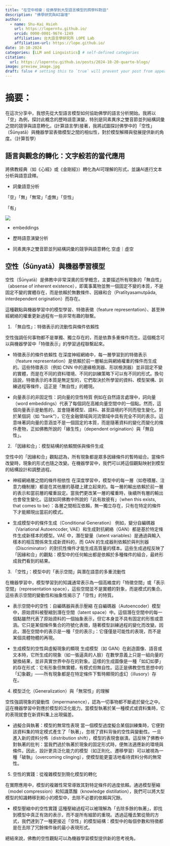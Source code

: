 ```yaml
---
title: "在空中相會：從佛學到大型語言模型的跨學科對話"
description: "佛學研究與AI論壇"
author:
  - name: Shu-Kai Hsieh
    url: https://loperntu.github.io/
    orcid: 0000-0001-9674-1249
    affiliation: 台大語言學研究所 LOPE Lab
    affiliation-url: https://lope.github.io/ 
date: 10-10-2024
categories: [LLM and Linguistics] # self-defined categories
citation: 
  url: https://loperntu.github.io/posts/2024-10-20-quarto-blogs/ 
image: preview_image.jpg
draft: false # setting this to `true` will prevent your post from appearing on your listing page until you're ready!
---
```



# 摘要：

在這次分享中，我想先從大型語言模型如何協助佛學的語言分析開始。​
我將以「空」為例，探討​此概念的歷時語意演變​，特別是同素異序之雙音節並列結構詞彙之間的競爭與語意轉化。(計算語言學)
​接著，我將​試圖探討佛學中的「空性」（Śūnyatā）與機器學習​表徵模型之間的相似性，​對於模型解釋與發展提供新的角度。（計算哲學）


## 語言與觀念的轉化：文字般若的當代應用

將佛教經典（如《心經》或《金剛經》）轉化為AI可理解的形式，並讓AI進行文本分析與語意詮釋。

- 詞彙語意分析
  
「空」「無」「無常」「虛無」「空性」

「有」


![](emptiness.png)


  - embeddings

- 歷時語意演變分析
  
- 同素異序之雙音節並列結構詞彙的競爭與語意轉化
  空虛｜虛空



## 空性（Śūnyatā）與機器學習模型

空性（Śūnyatā）是佛教中非常深奧的哲學概念，主要描述所有現象的「無自性」（absense of inherent existence），即萬事萬物並無一個固定不變的本質，不是固定不變的實體存在，而是依賴於無數條件、因緣和合（Pratītyasamutpāda, interdependent origination）而存在。

這種觀點與機器學習中的模型學習、特徵表徵（feature representation）、甚至神經網絡的權重更新過程有一些非常有趣的聯繫。

1. 「無自性」：特徵表示的流動性與條件依賴性

空性強調任何事物都不是單獨、獨立存在的，而是依靠多重條件而生。這個概念可以與機器學習中「特徵表示」的學習過程聯繫起來。

  - 特徵表示的條件依賴性
  在深度神經網絡中，每一層學習到的特徵表示（feature representation）是依賴於前一層輸出與網絡權重的條件而生成的。這些特徵表示（例如 CNN 中的邊緣檢測器、形狀檢測器）並非固定不變的實體，而是在不同的資料環境、不同的訓練策略下可以有不同的形式。換句話說，特徵表示的本質是無定型的，它們取決於所學習的資料、模型架構、訓練過程等條件，這正是「無自性」的體現。

  - 向量表示的非固定性：詞向量的空性特質
  例如在自然語言處理中，詞向量（word embeddings）代表了每個詞在高維向量空間中的一個點。然而，這個向量表示是動態的，並會隨著模型、語料、甚至語境的不同而發生變化。對於某個詞（如 “bank”），它在金融領域與河流領域中具有完全不同的表示。這意味著詞向量的意涵並不是一個固定的本質，而是隨著資料的變化而變化的條件產物，正如佛教所說的「緣生性」（dependent origination）與「無自性」。

2. 「因緣和合」：模型結構的依賴關係與條件生成

空性中的「因緣和合」觀點認為，所有現象都是眾多因緣條件的暫時組合。當條件改變時，現象的形式也隨之改變。在機器學習中，我們可以將這個觀點映射到模型的結構設計和調整過程。

  - 神經網絡層之間的條件相依性
  在深度學習中，模型中的每一層（如卷積層、注意力機制層）都是在其他層的基礎上建立起來的。每一層的輸出依賴於前一層的表示和當前層的權重設定。當我們更改某一層的權重時，後續所有層的輸出也會發生變化。這就如同佛教中所說的「此有故彼有」（when this exists, that comes to be）：各層之間相互依賴，無一獨立存在，只有在特定的條件下才能顯現出當前的模式。

  - 生成模型中的條件生成（Conditional Generation）
  例如，變分自編碼器（Variational Autoencoder, VAE）和生成對抗網絡（GAN）都是基於特定條件生成新樣本的模型。VAE 中，潛在變量（latent variables）是通過與輸入樣本的相互關係來生成新資料的，而 GAN 的生成器則依賴於與判別器（Discriminator）的對抗性條件才能生成高質量的樣本。這些生成過程反映了「因緣和合」的觀點：模型中的任何輸出都是依賴於多種條件的組合，最終形成我們看到的結果。

3. 「空性」：模型中的「表示空間」與潛在語意的多重流動性

在機器學習中，模型學習到的知識通常表示為一個高維度的「特徵空間」或「表示空間」（representation space），這些空間並不是實體的對象，而是模式的集合。這些表示空間的變動性和抽象性揭示了「空性」的特質。

  - 表示空間中的空性：自編碼器與表示壓縮
  在自編碼器（Autoencoder）模型中，原始資料被壓縮到潛在空間（latent space）中。這個潛在空間中的每一個點雖然代表了原始資料的一個抽象表示，但它本身並不具有固定的形態或意涵。它只是某個條件集合的符號化表徵，隨著模型訓練過程的變化而改變。因此，潛在空間中的表示是一種「空的表示」：它僅僅是可能性的表現，而不是某個具體物體的再現。

  - 生成模型的空性與虛擬現象的顯現
  生成模型（如 GAN）在創造圖像、語音或文本時，它所生成的現象（如一張逼真的人臉）在數學意義上只是一組向量的變換結果，並非真實世界中存在的對象。這樣的生成圖像是一種「如幻如夢」的存在形式：它有形象但無實體，有模式但無自性。這正是佛教空性思想中的「幻象觀」——所有現象都是在特定條件下暫時顯現的虛幻（illusory）存在。

4. 模型泛化（Generalization）與「無常性」的理解

空性強調現象的變動性（impermanence），認為一切事物都不斷處於變化之中。這在機器學習中對應於模型的泛化能力。當模型執著於某一種模式或資料集時，它的表現就會在新資料集上出現偏差。

  - 過擬合與執著：模型的無常性表現
  當一個模型過度擬合某個訓練集時，它便對該資料集的特定模式產生了「執著」，忽視了資料背後的空性與變動性。一旦進入新的資料分佈（distribution shift），模型的表現會崩潰。這反映了佛教中對執著的批判：當我們過於執著於現象的固定形式時，便無法適應新的環境與條件。因此，設計更具泛化能力的模型（如正則化、遷移學習）可以被視為一種「破執」（overcoming clinging），使模型能更靈活地看待資料分佈的無常性。

5. 空性的實踐：從複雜模型到簡化模型的轉化

在實際應用中，模型的複雜性常常導致其對特定條件的過度依賴。通過模型壓縮（model compression）和知識蒸餾（knowledge distillation），我們可以將大型模型的知識轉移到較小的模型中，去除不必要的依賴與冗餘。

  - 模型壓縮中的空性實踐
  這種壓縮過程可以被理解為「去除多餘的執著」，即找到模型中真正有效的表示，而不是所有細節的重現。透過這種去繁從簡的方式，我們達到了一種更接近「空性」的模型結構：模型中的每個參數和特徵都是在去除了冗餘條件後的最小表現形式。

總結來說，佛教的空性觀點可以為機器學習模型提供新的思考視角。








<!-- 1. 空性與特徵表示（Feature Representation）的抽象過程 -->
<!-- 在機器學習中，尤其是深度學習模型，如卷積神經網絡（CNN）或變換器（Transformer）架構，我們常提到模型在多層神經網絡中學習「特徵表示」。這些表示可以被視為一個抽象的、非具體的、從資料中歸納出來的模式。這個過程具有某種程度上的「去自性化」（de-selfing），類似於佛教所說的「無自性」：在高階層次的特徵中，我們不再看到具體物體的形狀、顏色等具體描述，而只看到一種模糊的「可能性空間」。 -->

<!-- 模型表示的「虛幻性」：從這個角度來看，神經網絡中的特徵表示並不直接對應任何特定物體，而是一種高度抽象、基於數值的表示（vectorized representations）。這種表示本身並沒有「實體」或「本質」，而只是一種用來分類或預測的數學符號，具有高度的依賴性與關聯性，正如空性中所描述的「色即是空，空即是色」。 -->
<!-- 2. 依他起性與特徵表示的依存性 -->
<!-- 在佛教的《唯識學》中，有一個概念叫做「依他起性」（Paratantra），指的是一切現象都源自於其他條件而生起，即沒有一個獨立自存的本體。這與機器學習模型中特徵的「依賴性」特質相似： -->

<!-- 機器學習中的每個特徵、每個權重參數（weight parameter），都依賴於其他特徵和資料的分佈而存在。比如，在卷積神經網絡中，初級層的特徵（如邊緣檢測）是基於影像的像素分佈學習而來的，而高階特徵（如物體形狀）是基於多個初級特徵的組合學習而來的。這些特徵之間的關聯沒有一個固定的本質，完全依賴於訓練資料與模型架構，這就如同「緣起性」一樣，每個特徵在本質上是「無自性」的。 -->
<!-- 3. 空性與模型泛化能力（Generalization） -->
<!-- 空性另一個重要的啟示是現象的「流動性」與「變異性」。在機器學習模型中，所謂的泛化能力，即模型在不同資料上的表現能力，也受到資料分佈變化的強烈影響。 -->

<!-- 當模型在特定資料集上表現優秀，但在另一個不同的資料集上表現不佳時，我們會說模型「過擬合」（overfitting）。這意味著模型對某些特定的資料模式產生了「執著」（clinging），而這種執著恰好就是佛教認為妨礙人類智慧的「煩惱」（Klesha）來源之一。佛教修行強調的「破除執著」，可以轉化為一種機器學習中的「去擬合」策略，即設計更具泛化能力的模型架構和正則化技術，使模型不執著於特定模式，而能靈活應對新環境。 -->
<!-- 4. 空性與模型的「多重表示空間」（Manifold Learning） -->
<!-- 在深度學習中，特別是生成模型（如生成對抗網絡，GAN）或自編碼器（Autoencoder）中，我們常用「流形學習」（Manifold Learning）來描述模型如何從資料中學習出一個高維度的表示空間。這個表示空間中的每一個點可能對應於某種特定的資料形式，但這些形式本身並沒有實體，僅僅是一種數學映射的結果。 -->

<!-- 這種表示空間的生成過程非常類似佛教對空性的詮釋——即萬物的本質只是一種「因緣和合」（因果與條件的結合），並無任何「自性」。例如，在GAN中，生成器（Generator）學習一個隨機分佈（latent space）中的向量，並通過一系列映射生成圖像。這些圖像本質上是不存在的，只是基於潛在空間（latent space）中的點生成的一種「虛幻現象」。 -->
<!-- 5. 空性與模型的多重視角學習（Multiview Learning） -->
<!-- 空性還可以用來理解多模態學習或多重視角學習（multiview learning）中的「多樣性與統一性」的關係。佛教認為萬事萬物的現象是由各種角度條件決定的，沒有一個絕對的實體。這與多視角學習的核心思想相吻合： -->

<!-- 當我們希望讓模型學習同一物體在不同環境或條件下的表示（例如從不同光源、不同角度拍攝的圖像），模型的每個視角表示在本質上並不具體對應某個唯一「真實」的物體，而是所有這些視角的整合才構成對該物體的「相對真實」（relative reality）。這樣的表示方式反映了「一即是多，多即是一」的佛教論點——物體的表示本身是一種「空」的狀態，但所有的相對條件結合起來就形成了我們所感知的現象。 -->
<!-- 6. 機器學習中「空性」的實踐與應用：模型壓縮與知識蒸餾 -->
<!-- 模型壓縮（model compression）和知識蒸餾（knowledge distillation）是機器學習中非常實用的技術，通常用來減少模型大小而不顯著損失其表現。這種「濃縮知識」的過程，可以看作一種「空性」的實踐——即去除非必要的特徵或權重，使模型更加輕量與本質化。 -->

<!-- 在這個過程中，我們有意識地去識別哪些表示是重要的、哪些是多餘的，最終保留下來的是一個簡單而強大的模型表徵。這與佛教修行中強調的「斷除煩惱」非常相似：我們不斷地去除那些妨礙我們看清事物本質的「執著」，最終達到一個「空」的智慧狀態。 -->
<!-- 7. 模型學習的「虛擬現實性」與佛教的幻象觀 -->
<!-- 佛教認為所有現象都是如夢、如幻、如泡影（「一切有為法，如夢幻泡影」）。類比到機器學習模型，模型所學習到的表示或模式本質上也是一種對資料的「近似」理解，並非真實世界的「真實」映射。這種虛擬的特徵表示提醒我們，模型所生成的「現象」（如圖像、文本或音樂）僅僅是數學上的一種可能性，與真實世界中的經驗有本質上的差異。 -->

<!-- 例如，GPT-3 或其他大型語言模型生成的文本表面上看起來與人類創作相似，但在其內部機制中，這些文本只是透過參數的數學變換而來。這種「如幻如夢」的生成過程，正如佛教所言「空而有」，即現象的存在只是一種相對的真實，最終並不具備自性。 -->
<!-- 通過這些角度來看待佛教中的空性與機器學習模型，可以讓我們更好地理解模型表示的本質與其局限性，並促使我們在設計模型時考慮如何保持模型的「靈活性」， -->







<!-- 空性（Śūnyatā）是佛教中極為深刻的哲學概念，主張一切現象都是無常的、相依而生的，並且沒有固定的「自性」。它揭示了事物的流動性與變化性，而不是固定不變的實體存在。因此，理解空性時，我們要注意「無自性」（absence of inherent essence）與「因緣和合」（interdependent origination）兩個核心觀點。 -->

<!-- 1. 無自性（Absence of Inherent Essence）與模型特徵的表徵學習 -->
<!-- 無自性強調任何事物都無法單獨存在，它們的存在完全依賴於與其他事物的互動與條件。在機器學習模型中，我們所提取的特徵（features）並不是某個物體或現象的「真實本質」，而是一種依據資料分佈所構造的、相對於模型特定任務的表示。 -->

<!-- 例子：影像分類中的特徵學習 -->
<!-- 在影像分類中，一個深度學習模型可能從像素中學習到邊緣、形狀、紋理等特徵，然後進一步抽象為物體的輪廓或高階的模式。但是這些特徵並沒有固定的本質意涵，它們是模型在訓練過程中逐漸學習到的抽象表示，取決於資料集的分佈與目標任務。這樣的表示是相對的而非絕對的，並且當資料分佈或任務目標改變時，這些特徵可能完全失效。 -->

<!-- 無自性的體現：語言模型中的詞向量（Word Embeddings） -->
<!-- 在自然語言處理中，像 Word2Vec 或 GPT-3 這樣的語言模型會為每個詞學習一個詞向量（word vector）。這些詞向量看似定義了詞語的「意涵」，但其實這些意涵只是在特定語境、特定語料與訓練目標下的表示，它並不代表詞彙的「本質」。當語境改變時，詞語的向量表示也會發生變化。這樣的詞向量呈現了詞語「無自性」的特質：意涵是依賴於上下文與語境的，並無固有的本質。 -->

<!-- 2. 因緣和合（Interdependent Origination）與模型的多層結構 -->
<!-- 空性的一個重要思想是「緣起性」（Pratītyasamutpāda），即所有現象都是因緣條件和合而生，這些條件的改變會導致現象的消散或轉變。在機器學習模型中，模型的權重、特徵表示、甚至預測結果都依賴於訓練資料、模型架構和超參數的組合，這些因素彼此之間互相依存，構成了模型最終的行為。 -->

<!-- 模型的多層結構與緣起性 -->
<!-- 深度學習模型，如卷積神經網絡（CNN）或變換器（Transformer）架構，具有多層結構，每一層的輸出都是上一層輸出的條件產物。例如，在 CNN 中，第一層可能從原始圖像中學習到邊緣特徵，第二層將這些邊緣組合成形狀，第三層再進一步抽象為高階語意特徵（如物體或場景）。這種逐層依賴、層層相生的結構非常類似於緣起觀：所有高階語意都是基於低階特徵的條件組合而來，沒有一個固定的「本體」。 -->

<!-- 模型生成中的因果相依：生成對抗網絡（GAN） -->
<!-- 在生成對抗網絡（GAN）中，生成器（Generator）與判別器（Discriminator）相互依賴：生成器的目標是創造出逼真的樣本來欺騙判別器，而判別器則努力去辨別真實樣本與生成樣本。這種相互依存的關係體現了緣起性的概念：兩個模型的行為相互定義與影響，而非單獨存在或具有固定的本質。 -->

<!-- 3. 空性與模型的泛化能力（Generalization） -->
<!-- 空性還揭示了所有現象的「非固定性」與「無常性」。在機器學習中，這種無常性體現在模型的泛化能力上。當模型過於「執著」於訓練資料時（過擬合），它在新資料上的表現會很差。這可以視為一種「無法看破本質變動」的模型困境。 -->

<!-- 模型的執著與泛化的失敗 -->
<!-- 當模型過度擬合於某個資料集的模式（例如過度關注某些特定特徵），它在其他資料上就無法靈活地適應變化。這種情況就如同在佛教中所說的「執著於現象」，而忘記了現象背後的空性與流動性。解決這個問題的辦法是設計能夠「看破」資料表象的模型架構或正則化技術（如 Dropout 或 Batch Normalization），使模型更具彈性，能夠接受變化與不確定性。 -->
<!-- 4. 模型表示空間（Representation Space）中的「空性」 -->
<!-- 在深度學習中，特徵表示（representation）通常以多維向量的形式來表示，這些向量描述了資料在某個抽象空間中的位置與分佈。這個表示空間在佛教的語境中可以理解為一個「空」的概念：表示空間中的每個點（例如影像的某種特徵）本質上只是基於條件的一種抽象，並沒有實質上的「自性」。 -->

<!-- 例子：自編碼器（Autoencoder）與「空性」表示 -->
<!-- 在自編碼器中，我們試圖將原始資料壓縮到一個低維的潛在空間（latent space），然後再從這個潛在空間重建出原始資料。這個潛在空間的表示是一種簡化與抽象，本質上是「空的」——它只是表徵了某種模式的潛在特徵，而不是原始資料的具體實體。這種壓縮與重建的過程如同「緣起」：所有的高維特徵都是因低維表示條件而生，並且如果低維表示改變，重建出的現象也會隨之改變。 -->
<!-- 5. 空性與語意遷移（Semantic Transfer） -->
<!-- 空性還強調了現象之間的「相互轉化」能力。在機器學習中，這種轉化能力可以表現在模型的遷移學習（transfer learning）上：當我們從一個任務中學習到某種特徵表示時，我們可以將這些表示應用於另一個相似任務中，通過重新調整模型權重來學習新的模式。 -->

<!-- 語意遷移的空性表現 -->
<!-- 當我們將語言模型在一個領域（例如新聞語料）上學到的知識應用於另一個領域（如法律文本）時，模型內部的語意表示不斷被重新調整、轉化。這意味著語意並非一個固定的實體，而是一個隨著使用情境和資料分佈不斷變動的流動結構。這與空性的「變動無常」觀點不謀而合：語意的本質是空的，取決於具體的資料與應用情境。 -->
<!-- 6. 空性與機器學習模型的「觀照」策略 -->
<!-- 最後，空性強調的「超越二元對立」與「保持覺察」的觀念，可以轉化為設計模型的「觀照 -->


<!-- 1. `空性（Śūnyatā）` 與機器學習模型 -->

<!-- 空性指所有存在本質上的空無自性，這在某種意義上與深度學習中「特徵空間」的抽象過程有類似之處。深度神經網絡在尋找模式時，實際上是尋求一個「虛無」的空間表示（representation space），而非具體對象的再現。 -->

<!-- 探討空性與深度神經網絡中「特徵空間」的映射關係。模型如何「無自性地」映射複雜的資料模式而不執著於單一解釋？ -->








<!-- 1. 轉化與未來智慧生命的可能性 -->
<!-- 佛教的「輪迴」（Samsara）與「轉世」（Reincarnation）是否能用來討論AI自我演化的模型？探討AI是否能在經歷多個模型迭代後擁有「轉世」的概念？ -->
<!-- 探討「輪迴」是否可以與強化學習（Reinforcement Learning）中的「策略演化」進行類比研究：即是否能透過多次失敗與重啟來達到類似「覺悟」的境界？ -->
<!-- 透過這些探討，可以看出佛教的哲學思想與人工智慧技術之間的對話具有極高的潛力，無論是在意識、倫理，還是智慧的形上本質方面，都提供了非常深刻的反思。這些研究不僅能促進我們對AI技術的更深入理解，也能讓佛教哲學在當代科技語境中焕發出新的生命力。 -->






